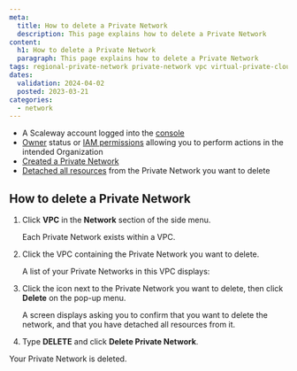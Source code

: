 ```yaml
---
meta:
  title: How to delete a Private Network
  description: This page explains how to delete a Private Network
content:
  h1: How to delete a Private Network
  paragraph: This page explains how to delete a Private Network
tags: regional-private-network private-network vpc virtual-private-cloud delete destroy
dates:
  validation: 2024-04-02
  posted: 2023-03-21
categories:
  - network
---
```


<Macro id="requirements" />

- A Scaleway account logged into the [console](https://console.scaleway.com)
- [Owner](/identity-and-access-management/iam/concepts/#owner) status or [IAM permissions](/identity-and-access-management/iam/concepts/#permission) allowing you to perform actions in the intended Organization
- [Created a Private Network](/network/vpc/how-to/create-private-network/)
- [Detached all resources](/network/vpc/how-to/attach-resources-to-pn/#how-to-detach-a-resource-from-a-private-network/) from the Private Network you want to delete

## How to delete a Private Network

1. Click **VPC** in the **Network** section of the side menu.

    Each Private Network exists within a VPC.

    <Lightbox src="scaleway-default-vpc.webp" alt="" />

2. Click the VPC containing the Private Network you want to delete.

    A list of your Private Networks in this VPC displays:

    <Lightbox src="scaleway-pns.webp" alt="" />

3. Click the <Icon name="more" /> icon next to the Private Network you want to delete, then click **Delete** on the pop-up menu.

    <Lightbox src="scaleway-delete-pn.webp" alt="" />

    A screen displays asking you to confirm that you want to delete the network, and that you have detached all resources from it.

4. Type **DELETE** and click **Delete Private Network**.

  Your Private Network is deleted.